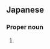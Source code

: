==Japanese==
{{ja-kanjitab|はつ|み|yomi=y}}

===Proper noun===
{{ja-pos|proper|はつみ}}

# {{given name|female|lang=ja|sort=はつみ}}